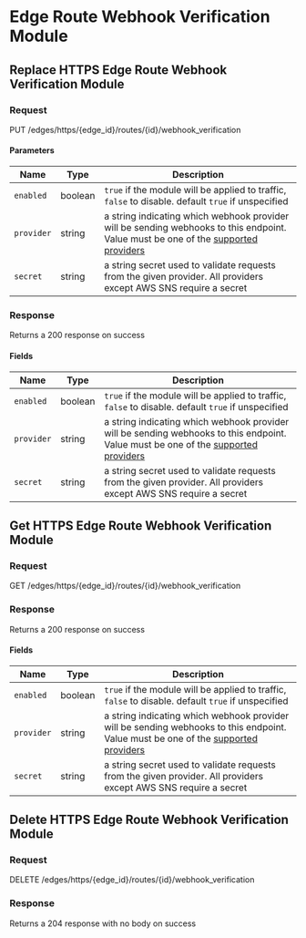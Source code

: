 
# Edge Route Webhook Verification Module

## Replace HTTPS Edge Route Webhook Verification Module

### Request

PUT /edges/https/\{edge_id\}/routes/\{id\}/webhook_verification

<EdgeRouteWebhookVerificationModuleReplaceRequest />

#### Parameters

| Name       | Type    | Description                                                                                                                                                       |
| ---------- | ------- | ----------------------------------------------------------------------------------------------------------------------------------------------------------------- |
| `enabled`  | boolean | `true` if the module will be applied to traffic, `false` to disable. default `true` if unspecified                                                                |
| `provider` | string  | a string indicating which webhook provider will be sending webhooks to this endpoint. Value must be one of the [supported providers](/http/webhook-verification/) |
| `secret`   | string  | a string secret used to validate requests from the given provider. All providers except AWS SNS require a secret                                                  |

### Response

Returns a 200 response on success

<EdgeRouteWebhookVerificationModuleReplaceResponse />

#### Fields

| Name       | Type    | Description                                                                                                                                                       |
| ---------- | ------- | ----------------------------------------------------------------------------------------------------------------------------------------------------------------- |
| `enabled`  | boolean | `true` if the module will be applied to traffic, `false` to disable. default `true` if unspecified                                                                |
| `provider` | string  | a string indicating which webhook provider will be sending webhooks to this endpoint. Value must be one of the [supported providers](/http/webhook-verification/) |
| `secret`   | string  | a string secret used to validate requests from the given provider. All providers except AWS SNS require a secret                                                  |

## Get HTTPS Edge Route Webhook Verification Module

### Request

GET /edges/https/\{edge_id\}/routes/\{id\}/webhook_verification

<EdgeRouteWebhookVerificationModuleGetRequest />

### Response

Returns a 200 response on success

<EdgeRouteWebhookVerificationModuleGetResponse />

#### Fields

| Name       | Type    | Description                                                                                                                                                       |
| ---------- | ------- | ----------------------------------------------------------------------------------------------------------------------------------------------------------------- |
| `enabled`  | boolean | `true` if the module will be applied to traffic, `false` to disable. default `true` if unspecified                                                                |
| `provider` | string  | a string indicating which webhook provider will be sending webhooks to this endpoint. Value must be one of the [supported providers](/http/webhook-verification/) |
| `secret`   | string  | a string secret used to validate requests from the given provider. All providers except AWS SNS require a secret                                                  |

## Delete HTTPS Edge Route Webhook Verification Module

### Request

DELETE /edges/https/\{edge_id\}/routes/\{id\}/webhook_verification

<EdgeRouteWebhookVerificationModuleDeleteRequest />

### Response

Returns a 204 response with no body on success
